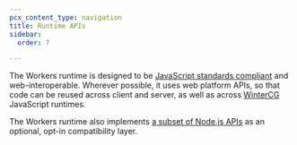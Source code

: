 ```yaml
---
pcx_content_type: navigation
title: Runtime APIs
sidebar:
  order: 7

---
```



The Workers runtime is designed to be [JavaScript standards compliant](https://ecma-international.org/publications-and-standards/standards/ecma-262/) and web-interoperable. Wherever possible, it uses web platform APIs, so that code can be reused across client and server, as well as across [WinterCG](https://wintercg.org/) JavaScript runtimes.

The Workers runtime also implements [a subset of Node.js APIs](/workers/runtime-apis/nodejs/) as an optional, opt-in compatibility layer.

<DirectoryListing />
